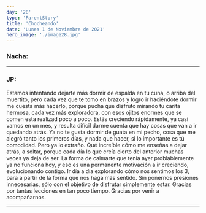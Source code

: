 ```yaml
---
day: '28'
type: 'ParentStory'
title: 'Chocheando'
date: 'Lunes 1 de Noviembre de 2021'
hero_image: './image28.jpg'
---
```


### Nacha:

---

### JP:

Estamos intentando dejarte más dormir de espalda en tu cuna, o arriba del muertito, pero cada vez que te tomo en brazos y logro ir haciéndote dormir me cuesta más hacerlo, porque pucha que disfruto mirando tu carita hermosa, cada vez más exploradora, con esos ojitos enormes que se comen esta realizad poco a poco. Estás creciendo rápidamente, ya casi vamos en un mes, y resulta difícil darme cuenta que hay cosas que van a ir quedando atrás. Ya no te gusta dormir de guata en mi pecho, cosa que me alegró tanto los primeros días, y nada que hacer, si lo importante es tú comodidad. Pero ya lo extraño. Qué increíble cómo me enseñas a dejar atrás, a soltar, porque cada día lo que creía cierto del anterior muchas veces ya deja de ser. La forma de calmarte que tenía ayer problablemente ya no funciona hoy, y eso es una permanente motivación a ir creciendo, evolucionando contigo. Ir día a día explorando cómo nos sentimos los 3, para a partir de la forma que nos haga más sentido. Sin ponernos presiones innecesarias, sólo con el objetivo de disfrutar simplemente estar. Gracias por tantas lecciones en tan poco tiempo. Gracias por venir a acompañarnos.

---
